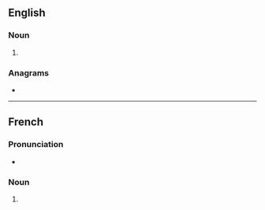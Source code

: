 {{also|Fakirs}}
==English==

===Noun===
{{head|en|noun plural form}}

# {{plural of|fakir|lang=en}}

===Anagrams===
* {{anagrams|en|a=afikrs|kafirs}}

----

==French==

===Pronunciation===
* {{IPA|/fakiʁ/|lang=fr}}

===Noun===
{{head|fr|noun plural form|g=m}}

# {{plural of|fakir|lang=fr}}